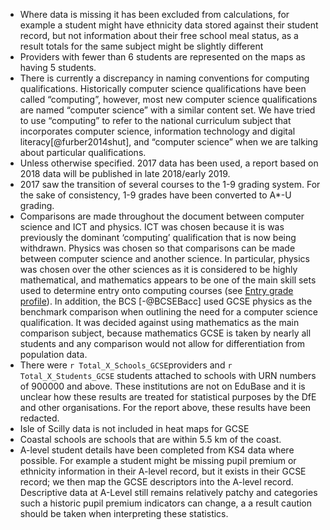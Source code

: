 

- Where data is missing it has been excluded from calculations, for example a student might have ethnicity data stored against their student record, but not information about their free school meal status, as a result totals for the same subject might be slightly different
- Providers with fewer than 6 students are represented on the maps as having 5 students.
- There is currently a discrepancy in naming conventions for computing qualifications. Historically computer science qualifications have been called "computing", however, most new computer science qualifications are named "computer science" with a similar content set. We have tried to use "computing" to refer to the national curriculum subject that incorporates computer science, information technology and digital literacy[@furber2014shut], and "computer science" when we are talking about particular qualifications.
- Unless otherwise specified. 2017 data has been used, a report based on 2018 data will be published in late 2018/early 2019.
- 2017 saw the transition of several courses to the 1-9 grading system. For the sake of consistency, 1-9 grades have been converted to A\*-U grading.
- Comparisons are made throughout the document between computer science and ICT and physics. ICT was chosen because it is was previously the dominant 'computing' qualification that is now being withdrawn. Physics was chosen so that comparisons can be made between computer science and another science. In particular, physics was chosen over the other sciences as it is considered to be highly mathematical, and mathematics appears to be one of the main skill sets used to determine entry onto computing courses (see [Entry grade profile](#entry-grade-profile)). In addition, the BCS [-@BCSEBacc] used GCSE physics as the benchmark comparison when outlining the need for a computer science qualification. It was decided against using mathematics as the main comparison subject, because mathematics GCSE is taken by nearly all students and any comparison would not allow for differentiation from population data.
- There were `r Total_X_Schools_GCSE`providers and `r Total_X_Students_GCSE` students attached to schools with URN numbers of 900000 and above. These institutions are not on EduBase and it is unclear how these results are treated for statistical purposes by the DfE and other organisations. For the report above, these results have been redacted.
- Isle of Scilly data is not included in heat maps for GCSE
- Coastal schools are schools that are within 5.5 km of the coast.
- A-level student details have been completed from KS4 data where possible. For example a student might be missing pupil premium or ethnicity information in their A-level record, but it exists in their GCSE record; we then map the GCSE descriptors into the A-level record. Descriptive data at A-Level still remains relatively patchy  and categories such a historic pupil premium indicators can change, a a result caution should be taken when interpreting these statistics.

